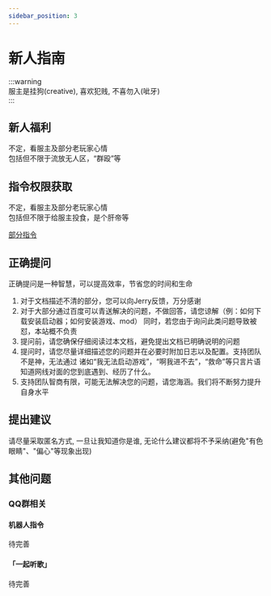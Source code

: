 ```yaml
---
sidebar_position: 3
---
```


# 新人指南

:::warning  
服主是挂狗(creative), 喜欢犯贱, 不喜勿入(呲牙)  
:::  

## 新人福利

不定，看服主及部分老玩家心情  
包括但不限于流放无人区，“群殴”等


## 指令权限获取

不定，看服主及部分老玩家心情  
包括但不限于给服主投食，是个肝帝等

[部分指令](warp-list)

## 正确提问  
正确提问是一种智慧，可以提高效率，节省您的时间和生命

1. 对于文档描述不清的部分，您可以向Jerry反馈，万分感谢  
2. 对于大部分通过百度可以青送解决的问题，不做回答，请您谅解（例：如何下载安装启动器；如何安装游戏、mod）
   同时，若您由于询问此类问题导致被怼，本站概不负责  
3. 提问前，请您确保仔细阅读过本文档，避免提出文档已明确说明的问题  
4. 提问时，请您尽量详细描述您的问题并在必要时附加日志以及配置。支持团队不是神，无法通过
   诸如“我无法启动游戏”，“啊我进不去”，“救命”等只言片语知道网线对面的您到底遇到、经历了什么。  
5. 支持团队智商有限，可能无法解决您的问题，请您海涵。我们将不断努力提升自身水平

## 提出建议  
请尽量采取匿名方式, 一旦让我知道你是谁, 无论什么建议都将不予采纳(避免"有色眼睛"、"偏心"等现象出现)

## 其他问题

### QQ群相关

#### 机器人指令  
待完善  
#### 「一起听歌」  
待完善  
